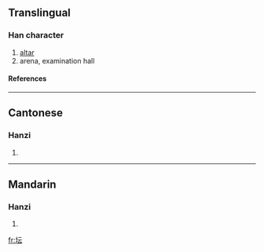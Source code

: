 {{see|壇|罈}}

==Translingual==
===Han character===
{{Han char|rn=32|rad=土|as=04|sn=7|four=|canj=土一一戈 (GMMI)}}
# [[altar]]
# arena, examination hall
====References====
{{Han ref|kx=0226.101|hdz=10421.090|uh=575B|ud=22363}}
----
==Cantonese==
===Hanzi===
{{yue-hanzi|jyut=|y=taan4}}
# {{defn|Cantonese}}
----
==Mandarin==
===Hanzi===
{{cmn-hanzi|tra=[[壇]], [[罈]]|pin=[[tán]] (tan2)|wg=t'an<sup>2</sup>}}
# {{defn|Mandarin}}

[[fr:坛]]